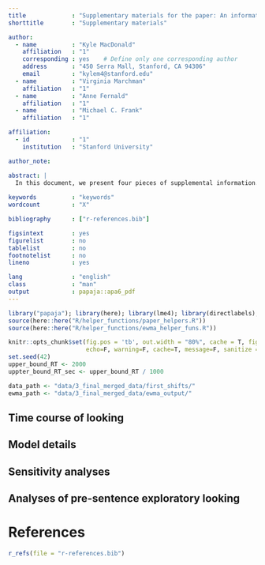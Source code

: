 ```yaml
---
title             : "Supplementary materials for the paper: An information-seeking account of children's eye movements during grounded signed and spoken language comprehension"
shorttitle        : "Supplementary materials"

author: 
  - name          : "Kyle MacDonald"
    affiliation   : "1"
    corresponding : yes    # Define only one corresponding author
    address       : "450 Serra Mall, Stanford, CA 94306"
    email         : "kylem4@stanford.edu"
  - name          : "Virginia Marchman"
    affiliation   : "1"
  - name          : "Anne Fernald"
    affiliation   : "1"
  - name          : "Michael C. Frank"
    affiliation   : "1"

affiliation:
  - id            : "1"
    institution   : "Stanford University"

author_note: 

abstract: |
  In this document, we present four pieces of supplemental information. First, we present visualizations of the entire timecourse of looking behavior during the language comprehension task. Second, we provide additional details about the models (Bayesian, EWMA, and HDDM) used to analyze the first shift data. Third, we present a set of sensitivity analyses where we vary decisions about the analysis window and hyperparameter values in our models to provide evidence that our results are robust to these decisions. And fourth, we present exploratory analyses of the entropy of eye movements during the pre-sentence exploration of objects in the visual scence. Differences in entropy of eye movements prior to language comprehension provides additional evidence that listeners flexibly adapted gaze patterns in anticipation of how they would use fixations to gather visual information during subsequent sentence processing.
  
keywords          : "keywords"
wordcount         : "X"

bibliography      : ["r-references.bib"]

figsintext        : yes
figurelist        : no
tablelist         : no
footnotelist      : no
lineno            : yes

lang              : "english"
class             : "man"
output            : papaja::apa6_pdf
---
```


```r
library("papaja"); library(here); library(lme4); library(directlabels); library(lazyeval)
source(here::here("R/helper_functions/paper_helpers.R"))
source(here::here("R/helper_functions/ewma_helper_funs.R"))
```

```r
knitr::opts_chunk$set(fig.pos = 'tb', out.width = "80%", cache = T, fig.path='figs/',
                      echo=F, warning=F, cache=T, message=F, sanitize = T, fig.align = 'center')
set.seed(42)
upper_bound_RT <- 2000
uppter_bound_RT_sec <- upper_bound_RT / 1000
```

```r
data_path <- "data/3_final_merged_data/first_shifts/"
ewma_path <- "data/3_final_merged_data/ewma_output/"
```


## Time course of looking 

## Model details

## Sensitivity analyses

## Analyses of pre-sentence exploratory looking


\newpage

# References
```r
r_refs(file = "r-references.bib")
```

\setlength{\parindent}{-0.5in}
\setlength{\leftskip}{0.5in}
